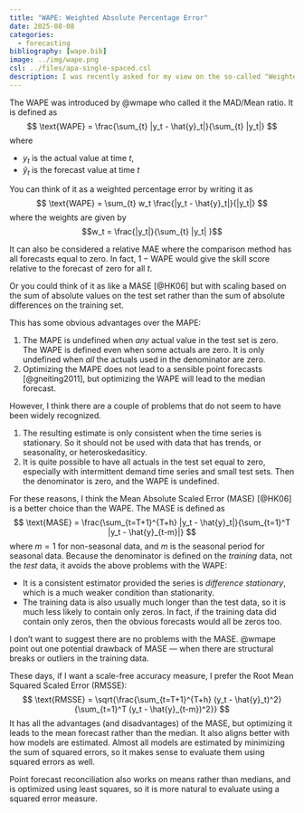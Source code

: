 ```yaml
---
title: "WAPE: Weighted Absolute Percentage Error"
date: 2025-08-08
categories:
  - forecasting
bibliography: [wape.bib]
image: ../img/wape.png
csl: ../files/apa-single-spaced.csl
description: I was recently asked for my view on the so-called "Weighted Absolute Percentage Error" (WAPE).
---
```


The WAPE was introduced by @wmape who called it the MAD/Mean ratio. It is defined as
$$
\text{WAPE} = \frac{\sum_{t} |y_t - \hat{y}_t|}{\sum_{t} |y_t|}
$$
where

- $y_t$ is the actual value at time $t$,
- $\hat{y}_t$ is the forecast value at time $t$

You can think of it as a weighted percentage error by writing it as
$$
\text{WAPE} = \sum_{t} w_t \frac{|y_t - \hat{y}_t|}{|y_t|}
$$
where the weights are given by
$$w_t = \frac{|y_t|}{\sum_{t} |y_t| }$$

It can also be considered a relative MAE where the comparison method has all forecasts equal to zero. In fact, $1-\text{WAPE}$ would give the skill score relative to the forecast of zero for all $t$.

Or you could think of it as like a MASE [@HK06] but with scaling based on the sum of absolute values on the test set rather than the sum of absolute differences on the training set.

This has some obvious advantages over the MAPE:

1. The MAPE is undefined when *any* actual value in the test set is zero. The WAPE is defined even when some actuals are zero. It is only undefined when *all* the actuals used in the denominator are zero.
2. Optimizing the MAPE does not lead to a sensible point forecasts [@gneiting2011], but optimizing the WAPE will lead to the median forecast.

However, I think there are a couple of problems that do not seem to have been widely recognized.

1. The resulting estimate is only consistent when the time series is stationary. So it should not be used with data that has trends, or seasonality, or heteroskedasiticy.
2. It is quite possible to have all actuals in the test set equal to zero, especially with intermittent demand time series and small test sets. Then the denominator is zero, and the WAPE is undefined.

For these reasons, I think the Mean Absolute Scaled Error (MASE) [@HK06] is a better choice than the WAPE. The MASE is defined as
$$
\text{MASE} = \frac{\sum_{t=T+1}^{T+h} |y_t - \hat{y}_t|}{\sum_{t=1}^T |y_t - \hat{y}_{t-m}|}
$$
where $m=1$ for non-seasonal data, and $m$ is the seasonal period for seasonal data.
Because the denominator is defined on the *training* data, not the *test* data, it avoids the above problems with the WAPE:

* It is a consistent estimator provided the series is *difference stationary*, which is a much weaker condition than stationarity.
* The training data is also usually much longer than the test data, so it is much less likely to contain only zeros. In fact, if the training data did contain only zeros, then the obvious forecasts would all be zeros too.

I don't want to suggest there are no problems with the MASE. @wmape point out one potential drawback of MASE --- when there are structural breaks or outliers in the training data.

These days, if I want a scale-free accuracy measure, I prefer the Root Mean Squared Scaled Error (RMSSE):
$$
\text{RMSSE} = \sqrt{\frac{\sum_{t=T+1}^{T+h} (y_t - \hat{y}_t)^2}{\sum_{t=1}^T (y_t - \hat{y}_{t-m})^2}}
$$
It has all the advantages (and disadvantages) of the MASE, but optimizing it leads to the mean forecast rather than the median. It also aligns better with how models are estimated. Almost all models are estimated by minimizing the sum of squared errors, so it makes sense to evaluate them using squared errors as well.

Point forecast reconciliation also works on means rather than medians, and is optimized using least squares, so it is more natural to evaluate using a squared error measure.
